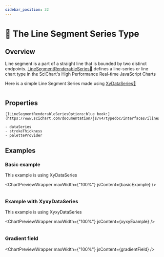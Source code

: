 ```yaml
---
sidebar_position: 32
---
```



# 🔄 The Line Segment Series Type

## Overview

Line segment is a part of a straight line that is bounded by two distinct endpoints. [LineSegmentRenderableSeries:blue_book:](https://www.scichart.com/documentation/js/v4/typedoc/classes/linesegmentrenderableseries.html) defines a line-series or line chart type in the SciChart's High Performance Real-time JavaScript Charts

Here is a simple Line Segment Series made using [XyDataSeries:blue_book:](https://www.scichart.com/documentation/js/v4/typedoc/classes/xydataseries.html) 

```js {23} showLineNumbers file=./basic-example/demo.js start=region_A_start end=region_A_end

```

## Properties

    [ILineSegmentRenderableSeriesOptions:blue_book:](https://www.scichart.com/documentation/js/v4/typedoc/interfaces/ilinesegmentrenderableseriesoptions.html) 
    
    - dataSeries
    - strokeThickness
    - paletteProvider

## Examples

### Basic example

This example is using XyDataSeries

<ChartPreviewWrapper maxWidth={"100%"} jsContent={basicExample} />
```js {23} showLineNumbers file=./basic-example/demo.js start=region_A_start end=region_A_end

```

### Example with XyxyDataSeries

This example is using XyxyDataSeries

<ChartPreviewWrapper maxWidth={"100%"} jsContent={xyxyExample} />
```js {13} showLineNumbers file=./xyxy-example/demo.js start=region_A_start end=region_A_end

```

### Gradient field

<ChartPreviewWrapper maxWidth={"100%"} jsContent={gradientField} />
```js showLineNumbers file=./gradient-field/demo.ts start=region_A_start end=region_A_end

```